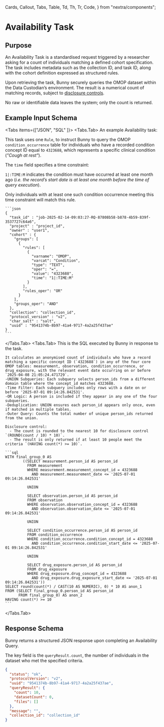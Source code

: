   Cards,
  Callout,
  Tabs,
  Table,
  Td,
  Th,
  Tr,
  Code,
} from "nextra/components";

# Availability Task

## Purpose

An Availability Task is a standardised request triggered by a researcher asking for a count of individuals matching a defined cohort specification. 
The task includes metadata such as the collection ID, and task ID, along with the cohort definition expressed as structured rules.

Upon retrieving the task, Bunny securely queries the OMOP dataset within the Data Custodian’s environment. 
The result is a numerical count of matching records, subject to [disclosure controls](/concepts/disclosure_controls). 

<Callout>
  No raw or identifiable data leaves the system; only the count is returned.
</Callout>

## Example Input Schema

<Tabs items={["JSON", "SQL" ]}>
  <Tabs.Tab>
  An example Availability task:

  This task uses one `Rule`, to instruct Bunny to query the OMOP `condition_occurrence` table for individuals who have a recorded condition concept ID equal to `4323688`, which represents a specific clinical condition (_"Cough at rest"_). 
  
  The `time` field specifies a time constraint:
  
  `1|:TIME:M` indicates the condition must have occurred at least one month ago (_i.e. the record’s start date is at least one month before the time of query execution_).

  Only individuals with at least one such condition occurrence meeting this time constraint will match this rule.

    ```json
    {
      "task_id" : "job-2025-02-14-09:03:27-RQ-87808b58-b878-4b59-839f-3537727c64a6",
      "project" : "project_id",
      "owner" : "user1",
      "cohort" : {
        "groups": [
          {
            "rules": [
              {
                "varname": "OMOP",
                "varcat": "Condition",
                "type": "TEXT",
                "oper": "=",
                "value": "4323688",
                "time": "1|:TIME:M"
              }
            ],
            "rules_oper": "OR"
          }
        ],
        "groups_oper": "AND"
      },
      "collection": "collection_id",
      "protocol_version" : "v2",
      "char_salt" : "salt",
      "uuid" : "9541374b-8b97-41a4-9717-4a2a25f437ae"
    }
    ```
  </Tabs.Tab>
  <Tabs.Tab>
    This is the SQL executed by Bunny in response to the task.

    It calculates an anonymised count of individuals who have a record matching a specific concept ID (`4323688`) in any of the four core OMOP tables: measurement, observation, condition_occurrence, or drug_exposure, with the relevant event date occurring on or before `2025-04-08 21:05:24.471729`.
    -UNION Subqueries: Each subquery selects person_ids from a different domain table where the concept_id matches 4323688.
    -Time Filter: Each subquery includes only rows with a date on or before '2025-07-01 09:14:26.842531'.
    -OR Logic: A person is included if they appear in any one of the four subqueries.
    -Deduplication: UNION ensures each person_id appears only once, even if matched in multiple tables.
    -Outer Query: Counts the total number of unique person_ids returned from the union.
	  
    Disclosure control:
	  - The count is rounded to the nearest 10 for disclosure control `(ROUND(count / 10) * 10)`.
	  - The result is only returned if at least 10 people meet the criteria `(HAVING count(*) >= 10)`.

    ```sql
    WITH final_group_0 AS
            ((SELECT measurement.person_id AS person_id
              FROM measurement
              WHERE measurement.measurement_concept_id = 4323688
                AND measurement.measurement_date <= '2025-07-01 09:14:26.842531'
              
              UNION
              
              SELECT observation.person_id AS person_id
              FROM observation
              WHERE observation.observation_concept_id = 4323688
                AND observation.observation_date <= '2025-07-01 09:14:26.842531'
              
              UNION
              
              SELECT condition_occurrence.person_id AS person_id
              FROM condition_occurrence
              WHERE condition_occurrence.condition_concept_id = 4323688
                AND condition_occurrence.condition_start_date <= '2025-07-01 09:14:26.842531'
              
              UNION
              
              SELECT drug_exposure.person_id AS person_id
              FROM drug_exposure
              WHERE drug_exposure.drug_concept_id = 4323688
                AND drug_exposure.drug_exposure_start_date <= '2025-07-01 09:14:26.842531'))
    SELECT round(count(*) / CAST(10 AS NUMERIC), 0) * 10 AS anon_1
    FROM (SELECT final_group_0.person_id AS person_id
          FROM final_group_0) AS anon_2
    HAVING count(*) >= 10
    ```
  </Tabs.Tab>
</Tabs>

## Response Schema

Bunny returns a structured JSON response upon completing an Availability Query. 

The key field is the `queryResult.count`, the number of individuals in the dataset who met the specified criteria. 

```json
{
  "status": "ok",
  "protocolVersion": "v2",
  "uuid": "9541374b-8b97-41a4-9717-4a2a25f437ae",
  "queryResult": {
    "count": 10,
    "datasetCount": 0,
    "files": []
  },
  "message": "",
  "collection_id": "collection_id"
}
```
